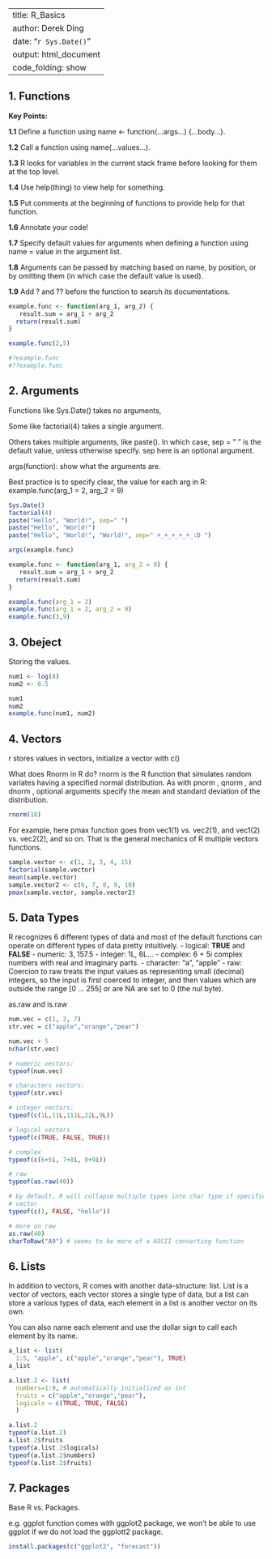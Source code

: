 ------------------------------------------------------------------------
title: R_Basics
author: Derek Ding 
date: "`r Sys.Date()`" 
output: html_document
code_folding: show
------------------------------------------------------------------------
## 1. Functions

__Key Points:__

__1.1__ Define a function using name <- function(...args...) {...body...}.

__1.2__ Call a function using name(...values...).

__1.3__ R looks for variables in the current stack frame before looking for them at the top level.

__1.4__ Use help(thing) to view help for something.

__1.5__ Put comments at the beginning of functions to provide help for that function.

__1.6__ Annotate your code!

__1.7__ Specify default values for arguments when defining a function using name = value in the argument list.

__1.8__ Arguments can be passed by matching based on name, by position, or by omitting them (in which case the default value is used).


__1.9__ Add ? and ?? before the function to search its documentations. 

```r

example.func <- function(arg_1, arg_2) {
   result.sum = arg_1 + arg_2
  return(result.sum)
}

example.func(2,5)

#?example.func
#??example.func

```



## 2. Arguments
Functions like Sys.Date() takes no arguments, 

Some like factorial(4) takes a single argument.

Others takes multiple arguments, like paste(). In which case, sep = " " is the
default value, unless otherwise specify. sep here is an optional argument.

args(function): show what the arguments are.

Best practice is to specify clear, the value for each arg in R:
example.func(arg_1 = 2, arg_2 = 9)

```r
Sys.Date()
factorial(4)
paste("Hello", "World!", sep=" ")
paste("Hello", "World!")
paste("Hello", "World!", "World!", sep=" +_+_+_+_+_:D ")

args(example.func)

example.func <- function(arg_1, arg_2 = 8) {
   result.sum = arg_1 + arg_2
  return(result.sum)
}

example.func(arg_1 = 2)
example.func(arg_1 = 2, arg_2 = 9)
example.func(3,9)

```

## 3. Obeject
Storing the values.

```r
num1 <- log(8)
num2 <- 0.5

num1
num2
example.func(num1, num2)
```

## 4. Vectors

r stores values in vectors, initialize a vector with c()

What does Rnorm in R do?
rnorm is the R function that simulates random variates having a specified normal 
distribution. As with pnorm , qnorm , and dnorm , optional arguments specify the 
mean and standard deviation of the distribution.

```r
rnorm(18)
```

For example, here pmax function goes from vec1(1) vs. vec2(1), and vec1(2) vs. vec2(2), and so on.
That is the general mechanics of R multiple vectors functions.
```r
sample.vector <- c(1, 2, 3, 4, 15)
factorial(sample.vector)
mean(sample.vector)
sample.vector2 <- c(6, 7, 8, 9, 10)
pmax(sample.vector, sample.vector2)
```


## 5. Data Types
R recognizes 6 different types of data and most of the default functions can 
operate on different types of data pretty intuitively.
-   logical: **TRUE** and **FALSE**
-   numeric: 3, 157.5
-   integer: 1L, 6L...
-   complex: 6 + 5i complex numbers with real and imaginary parts.
-   character: "a", "apple"
-   raw: Coercion to raw treats the input values as representing small (decimal) 
integers, so the input is first coerced to integer, and then values which are 
outside the range [0 ... 255] or are NA are set to 0 (the nul byte).

as.raw and is.raw

```r
num.vec = c(1, 2, 7)
str.vec = c("apple","orange","pear")

num.vec + 5
nchar(str.vec)

# numeric vectors:
typeof(num.vec)

# characters vectors:
typeof(str.vec)

# integer vectors:
typeof(c(1L,11L,111L,22L,9L))

# logical vectors
typeof(c(TRUE, FALSE, TRUE))

# complex
typeof(c(6+5i, 7+8i, 0+9i))

# raw
typeof(as.raw(40))

# by default, R will collapse multiple types into char type if specified in one
# vector
typeof(c(1, FALSE, "hello"))

# more on raw
as.raw(40)
charToRaw("A9") # seems to be more of a ASCII converting function

```


## 6. Lists
In addition to vectors, R comes with another data-structure: list.
List is a vector of vectors, each vector stores a single type of data, but a list
can store a various types of data, each element in a list is another vector on
its own.

You can also name each element and use the dollar sign to call each element by its
name.

```r
a_list <- list(
  1:5, "apple", c("apple","orange","pear"), TRUE)
a_list

a.list.2 <- list(
  numbers=1:9, # automatically initialized as int
  fruits = c("apple","orange","pear"),
  logicals = c(TRUE, TRUE, FALSE)
  )

a.list.2
typeof(a.list.2)
a.list.2$fruits
typeof(a.list.2$logicals)
typeof(a.list.2$numbers)
typeof(a.list.2$fruits)
```

## 7. Packages

Base R vs. Packages.

e.g. ggplot function comes with ggplot2 package, we won't be able to use ggplot
if we do not load the ggplott2 package.

```r
install.packages(c("ggplot2", "forecast"))
```


